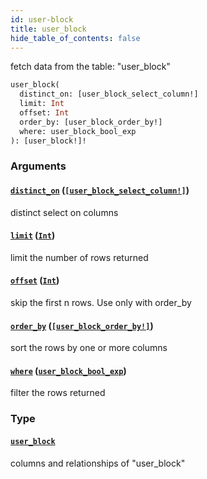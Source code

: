 ```yaml
---
id: user-block
title: user_block
hide_table_of_contents: false
---
```



fetch data from the table: "user_block"

```graphql
user_block(
  distinct_on: [user_block_select_column!]
  limit: Int
  offset: Int
  order_by: [user_block_order_by!]
  where: user_block_bool_exp
): [user_block!]!
```


### Arguments

#### [`distinct_on`](#) ([`[user_block_select_column!]`](../enums/user-block-select-column))

distinct select on columns


#### [`limit`](#) ([`Int`](../scalars/int))

limit the number of rows returned


#### [`offset`](#) ([`Int`](../scalars/int))

skip the first n rows. Use only with order_by


#### [`order_by`](#) ([`[user_block_order_by!]`](../inputs/user-block-order-by))

sort the rows by one or more columns


#### [`where`](#) ([`user_block_bool_exp`](../inputs/user-block-bool-exp))

filter the rows returned


### Type

#### [`user_block`](../objects/user-block)

columns and relationships of "user_block"




